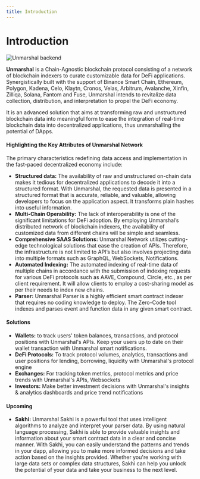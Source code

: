 ```yaml
---
title: Introduction
---
```



# Introduction

<img src={Backend} alt="Unmarshal backend" />

**Unmarshal** is a Chain-Agnostic blockchain protocol consisting of a network of blockchain indexers to curate customizable data for DeFi applications. Synergistically built with the support of Binance Smart Chain, Ethereum, Polygon, Kadena, Celo, Klaytn, Cronos, Velas, Arbitrum, Avalanche, Xinfin, Zilliqa, Solana, Fantom and Fuse, Unmarshal intends to revitalize data collection, distribution, and interpretation to propel the DeFi economy.

It is an advanced solution that aims at transforming raw and unstructured blockchain data into meaningful form to ease the integration of real-time blockchain data into decentralized applications, thus unmarshalling the potential of DApps.

#### Highlighting the Key Attributes of Unmarshal Network

The primary characteristics redefining data access and implementation in the fast-paced decentralized economy include:


- **Structured data:** The availability of raw and unstructured on-chain data makes it tedious for decentralized applications to decode it into a structured format. With Unmarshal, the requested data is presented in a structured format that is accurate, reliable, and valuable, allowing developers to focus on the application aspect. It transforms plain hashes into useful information.
- **Multi-Chain Operability:** The lack of interoperability is one of the significant limitations for DeFi adoption. By employing Unmarshal’s distributed network of blockchain indexers, the availability of customized data from different chains will be simple and seamless.
- **Comprehensive SAAS Solutions:** Unmarshal Network utilizes cutting-edge technological solutions that ease the creation of APIs. Therefore, the infrastructure is not limited to API’s but also involves projecting data into multiple formats such as GraphQL, WebSockets, Notifications.
- **Automated Indexing:** The automated indexing of real-time data of multiple chains in accordance with the submission of indexing requests for various DeFi protocols such as AAVE, Compound, Circle, etc., as per client requirement. It will allow clients to employ a cost-sharing model as per their needs to index new chains.
- **Parser:** Unmarshal Parser is a highly efficient smart contract indexer that requires no coding knowledge to deploy. The Zero-Code tool indexes and parses event and function data in any given smart contract.

#### Solutions

- **Wallets:** to track users' token balances, transactions, and protocol positions with Unmarshal's APIs. Keep your users up to date on their wallet transaction with Unmarshal smart notifications.
- **DeFi Protocols:** To track protocol volumes, analytics, transactions and user positions for lending, borrowing, liquidity with Unmarshal's protocol engine
- **Exchanges:** For tracking token metrics, protocol metrics and price trends with Unmarshal's APIs, Websockets
- **Investors:** Make better investment decisions with Unmarshal's insights & analytics dashboards and price trend notifications

#### Upcoming
- **Sakhi:** Unmarshal Sakhi is a powerful tool that uses intelligent algorithms to analyze and interpret your parser data. By using natural language processing, Sakhi is able to provide valuable insights and information about your smart contract data in a clear and concise manner. With Sakhi, you can easily understand the patterns and trends in your dapp, allowing you to make more informed decisions and take action based on the insights provided. Whether you're working with large data sets or complex data structures, Sakhi can help you unlock the potential of your data and take your business to the next level.
